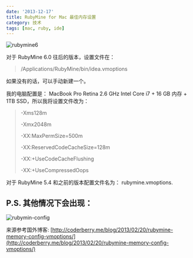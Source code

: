```yaml
---
date: '2013-12-17'
title: RubyMine for Mac 最佳内存设置
category: 技术
tags: [mac, ruby, ide]
---
```


![rubymine6](http://w3log.qiniudn.com/wp-content/uploads/2013/12/rubymine.png)

对于 RubyMine 6.0 往后的版本，设置文件在：

> /Applications/RubyMine/bin/idea.vmoptions

如果没有的话，可以手动新建一个。

我的电脑配置是： MacBook Pro Retina 2.6 GHz Intel Core i7 + 16 GB 内存 + 1TB SSD，所以我将设置文件改为：

> -Xms128m
>
> -Xmx2048m
>
> -XX:MaxPermSize=500m
>
> -XX:ReservedCodeCacheSize=128m
>
> -XX:+UseCodeCacheFlushing
>
> -XX:+UseCompressedOops

对于 RubyMine 5.4 和之前的版本配置文件名为： rubymine.vmoptions.

## P.S. 其他情况下会出现：

![rubymin-config](http://w3log.qiniudn.com/wp-content/uploads/2013/12/rubymin-config.png)

来源参考国外博客: [http://coderberry.me/blog/2013/02/20/rubymine-memory-config-vmoptions/](http://coderberry.me/blog/2013/02/20/rubymine-memory-config-vmoptions/)
